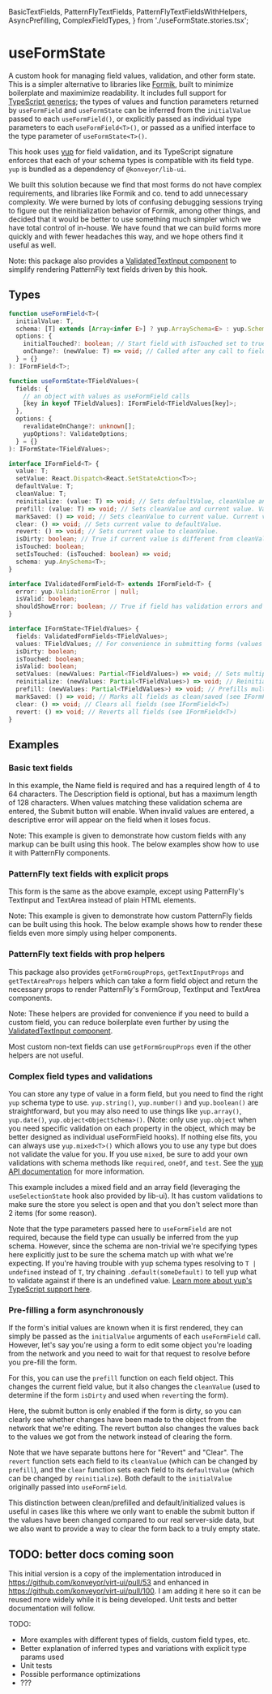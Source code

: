  BasicTextFields,
  PatternFlyTextFields,
  PatternFlyTextFieldsWithHelpers,
  AsyncPrefilling,
  ComplexFieldTypes,
} from './useFormState.stories.tsx';

<Meta title="Hooks/useFormState" component={useFormState} />

<PackageMovedAlert />

# useFormState

A custom hook for managing field values, validation, and other form state.
This is a simpler alternative to libraries like [Formik](https://formik.org/), built to minimize boilerplate and maximimize readability.
It includes full support for [TypeScript generics](https://www.typescriptlang.org/docs/handbook/generics.html); the types of values and function
parameters returned by `useFormField` and `useFormState` can be inferred from the `initialValue` passed to each `useFormField()`, or explicitly
passed as individual type parameters to each `useFormField<T>()`, or passed as a unified interface to the type parameter of `useFormState<T>()`.

This hook uses [yup](https://github.com/jquense/yup) for field validation, and its TypeScript signature enforces that each of your schema types is
compatible with its field type. `yup` is bundled as a dependency of `@konveyor/lib-ui`.

We built this solution because we find that most forms do not have complex requirements, and libraries like Formik and co. tend to add unnecessary complexity.
We were burned by lots of confusing debugging sessions trying to figure out the reinitialization behavior of Formik, among other things,
and decided that it would be better to use something much simpler which we have total control of in-house. We have found that we can build forms
more quickly and with fewer headaches this way, and we hope others find it useful as well.

Note: this package also provides a [ValidatedTextInput component](./?path=/docs/components-validatedtextinput--pattern-fly-text-fields) to simplify rendering
PatternFly text fields driven by this hook.

## Types

```ts
function useFormField<T>(
  initialValue: T,
  schema: [T] extends [Array<infer E>] ? yup.ArraySchema<E> : yup.Schema<T>,
  options: {
    initialTouched?: boolean; // Start field with isTouched set to true
    onChange?: (newValue: T) => void; // Called after any call to field.setValue, for side effects
  } = {}
): IFormField<T>;

function useFormState<TFieldValues>(
  fields: {
    // an object with values as useFormField calls
    [key in keyof TFieldValues]: IFormField<TFieldValues[key]>;
  },
  options: {
    revalidateOnChange?: unknown[];
    yupOptions?: ValidateOptions;
  } = {}
): IFormState<TFieldValues>;

interface IFormField<T> {
  value: T;
  setValue: React.Dispatch<React.SetStateAction<T>>;
  defaultValue: T;
  cleanValue: T;
  reinitialize: (value: T) => void; // Sets defaultValue, cleanValue and current value. Value will be restored on revert or clear. Useful if initial values are loaded asynchronously.
  prefill: (value: T) => void; // Sets cleanValue and current value. Value will be restored on revert but not clear. Useful if values to be edited are loaded asynchronously but retains separate defaultValue for clear.
  markSaved: () => void; // Sets cleanValue to current value. Current value will be restored on revert but not clear. Useful if values have been saved to storage but the form is still open.
  clear: () => void; // Sets current value to defaultValue.
  revert: () => void; // Sets current value to cleanValue.
  isDirty: boolean; // True if current value is different from cleanValue.
  isTouched: boolean;
  setIsTouched: (isTouched: boolean) => void;
  schema: yup.AnySchema<T>;
}

interface IValidatedFormField<T> extends IFormField<T> {
  error: yup.ValidationError | null;
  isValid: boolean;
  shouldShowError: boolean; // True if field has validation errors and has been touched (false if it's just blank and untouched)
}

interface IFormState<TFieldValues> {
  fields: ValidatedFormFields<TFieldValues>;
  values: TFieldValues; // For convenience in submitting forms (values are also included in fields property)
  isDirty: boolean;
  isTouched: boolean;
  isValid: boolean;
  setValues: (newValues: Partial<TFieldValues>) => void; // Sets multiple values at once.
  reinitialize: (newValues: Partial<TFieldValues>) => void; // Reinitializes multiple values at once (see IFormField<T>)
  prefill: (newValues: Partial<TFieldValues>) => void; // Prefills multiple values at once (see IFormField<T>)
  markSaved: () => void; // Marks all fields as clean/saved (see IFormField<T>)
  clear: () => void; // Clears all fields (see IFormField<T>)
  revert: () => void; // Reverts all fields (see IFormField<T>)
}
```

## Examples

### Basic text fields

In this example, the Name field is required and has a required length of 4 to 64 characters.
The Description field is optional, but has a maximum length of 128 characters.
When values matching these validation schema are entered, the Submit button will enable.
When invalid values are entered, a descriptive error will appear on the field when it loses focus.

Note: This example is given to demonstrate how custom fields with any markup can be built using this hook.
The below examples show how to use it with PatternFly components.

<Canvas>
  <Story story={BasicTextFields} />
</Canvas>

### PatternFly text fields with explicit props

This form is the same as the above example, except using PatternFly's TextInput and TextArea instead of plain HTML elements.

Note: This example is given to demonstrate how custom PatternFly fields can be built using this hook.
The below example shows how to render these fields even more simply using helper components.

<Canvas>
  <Story story={PatternFlyTextFields} />
</Canvas>

### PatternFly text fields with prop helpers

This package also provides `getFormGroupProps`, `getTextInputProps` and `getTextAreaProps` helpers which can take a form field object
and return the necessary props to render PatternFly's FormGroup, TextInput and TextArea components.

Note: These helpers are provided for convenience if you need to build a custom field, you can reduce boilerplate even further by
using the [ValidatedTextInput component](./?path=/docs/components-validatedtextinput--pattern-fly-text-fields).

Most custom non-text fields can use `getFormGroupProps` even if the other helpers are not useful.

<Canvas>
  <Story story={PatternFlyTextFieldsWithHelpers} />
</Canvas>

### Complex field types and validations

You can store any type of value in a form field, but you need to find the right `yup` schema type to use. `yup.string()`, `yup.number()` and `yup.boolean()` are straightforward,
but you may also need to use things like `yup.array()`, `yup.date()`, `yup.object<ObjectSchema>()`. (Note: only use `yup.object` when you need specific validation on each property in the object, which may be better designed as individual useFormField hooks).
If nothing else fits, you can always use `yup.mixed<T>()` which allows you to use any type but does not validate the value for you. If you use `mixed`, be sure to add your own validations with schema methods like `required`, `oneOf`, and `test`.
See the [yup API documentation](https://github.com/jquense/yup#api) for more information.

This example includes a mixed field and an array field (leveraging the `useSelectionState` hook also provided by lib-ui). It has custom validations to make sure the store you select is open and that you don't select more than 2 items (for some reason).

Note that the type parameters passed here to `useFormField` are not required, because the field type can usually be inferred from the yup schema.
However, since the schema are non-trivial we're specifying types here explicitly just to be sure the schema match up with what we're expecting.
If you're having trouble with yup schema types resolving to `T | undefined` instead of `T`, try chaining `.default(someDefault)` to tell yup what to validate against if there is an undefined value.
[Learn more about yup's TypeScript support here](https://github.com/jquense/yup/blob/master/docs/typescript.md).

<Canvas>
  <Story story={ComplexFieldTypes} />
</Canvas>

### Pre-filling a form asynchronously

If the form's initial values are known when it is first rendered, they can simply be passed as the `initialValue` arguments of each `useFormField` call.
However, let's say you're using a form to edit some object you're loading from the network and you need to wait for that request to resolve before you pre-fill the form.

For this, you can use the `prefill` function on each field object. This changes the current field value, but it also changes the `cleanValue` (used to determine if the form `isDirty` and used when `revert`ing the form).

Here, the submit button is only enabled if the form is dirty, so you can clearly see whether changes have been made to the object from the network that we're editing.
The revert button also changes the values back to the values we got from the network instead of clearing the form.

Note that we have separate buttons here for "Revert" and "Clear". The `revert` function sets each field to its `cleanValue` (which can be changed by `prefill`), and the `clear` function sets each
field to its `defaultValue` (which can be changed by `reinitialize`). Both default to the `initialValue` originally passed into `useFormField`.

This distinction between clean/prefilled and default/initialized values is useful in cases like this where we only want to enable the submit button if the values have been changed compared to
our real server-side data, but we also want to provide a way to clear the form back to a truly empty state.

<Canvas>
  <Story story={AsyncPrefilling} />
</Canvas>

## TODO: better docs coming soon

This initial version is a copy of the implementation introduced in https://github.com/konveyor/virt-ui/pull/53 and enhanced in https://github.com/konveyor/virt-ui/pull/100.
I am adding it here so it can be reused more widely while it is being developed. Unit tests and better documentation will follow.

TODO:

- More examples with different types of fields, custom field types, etc.
- Better explanation of inferred types and variations with explicit type params used
- Unit tests
- Possible performance optimizations
- ???

<GithubLink path="src/hooks/useFormState/useFormState.ts" />
